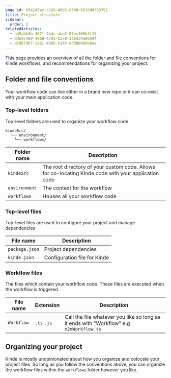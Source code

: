 ```yaml
---
page_id: b5a147ac-c189-40b5-8300-b518dd353f91
title: Project structure
sidebar:
  order: 2
relatedArticles:
  - a49abb3b-467f-4b4c-aba2-07ec360b3f19
  - d360c480-49a8-47d3-b178-1abd34ae669f
  - dcd679b7-1a91-4b6b-b16f-dd38000bb8ae
---
```


This page provides an overview of all the folder and file conventions for Kinde workflows, and recommendations for organizing your project.

## Folder and file conventions

Your workflow code can live either in a brand new repo or it can co-exist with your main application code.

### Top-level folders

Top-level folders are used to organize your workflow code

```
kindeSrc/
  └── environment/
    └── workflows/
```

| Folder name   | Description                                                                                          |
| ------------- | ---------------------------------------------------------------------------------------------------- |
| `kindeSrc`    | The root directory of your custom code. Allows for co-locating Kinde code with your application code |
| `environment` | The context for the workflow                                                                         |
| `workflows`   | Houses all your workflow code                                                                        |

### Top-level files

Top-level files are used to configure your project and manage dependencies

| File name      | Description                  |
| -------------- | ---------------------------- |
| `package.json` | Project dependencies         |
| `kinde.json`   | Configuration file for Kinde |

### Workflow files

The files which contain your workflow code. These files are executed when the workflow is triggered.

| File name  | Extension   | Description                                                                             |
| ---------- | ----------- | --------------------------------------------------------------------------------------- |
| `Workflow` | `.ts` `.js` | Call the file whatever you like so long as it ends with "Workflow" e.g `m2mWorkflow.ts` |

## Organizing your project

Kinde is mostly unopinionated about how you organize and colocate your project files. So long as you follow the conventions above, you can organize the workflow files within the `workflows` folder however you like.

